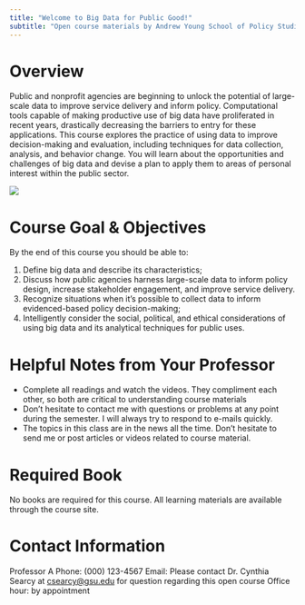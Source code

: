 ```yaml
---
title: "Welcome to Big Data for Public Good!"
subtitle: "Open course materials by Andrew Young School of Policy Studies Georgia State University"
---
```


# Overview

Public and nonprofit agencies are beginning to unlock the potential of large-scale data to improve service delivery and inform policy. Computational tools capable of making productive use of big data have proliferated in recent years, drastically decreasing the barriers to entry for these applications. This course explores the practice of using data to improve decision-making and evaluation, including techniques for data collection, analysis, and behavior change. You will learn about the opportunities and challenges of big data and devise a plan to apply them to areas of personal interest within the public sector.

![](logo.png)


# Course Goal & Objectives

By the end of this course you should be able to:

1.  Define big data and describe its characteristics;
2.  Discuss how public agencies harness large-scale data to inform policy design, increase stakeholder engagement, and improve service delivery.
3.  Recognize situations when it's possible to collect data to inform evidenced-based policy decision-making;
4.  Intelligently consider the social, political, and ethical considerations of using big data and its analytical techniques for public uses.

# Helpful Notes from Your Professor

-   Complete all readings and watch the videos. They compliment each other, so both are critical to understanding course materials
-   Don't hesitate to contact me with questions or problems at any point during the semester. I will always try to respond to e-mails quickly.
-   The topics in this class are in the news all the time. Don't hesitate to send me or post articles or videos related to course material.

# Required Book

No books are required for this course. All learning materials are available through the course site.

# Contact Information

Professor A
Phone: (000) 123-4567
Email: Please contact Dr. Cynthia Searcy at [csearcy\@gsu.edu](mailto:csearcy@gsu.edu){.email} for question regarding this open course
Office hour: by appointment
